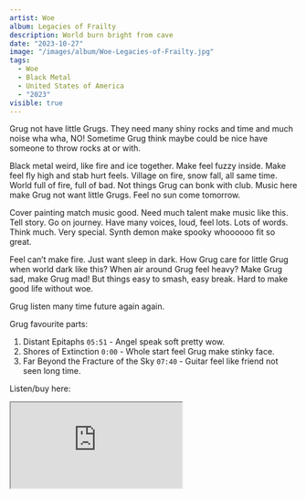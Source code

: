 ```yaml
---
artist: Woe
album: Legacies of Frailty
description: World burn bright from cave
date: "2023-10-27"
image: "/images/album/Woe-Legacies-of-Frailty.jpg"
tags:
  - Woe
  - Black Metal
  - United States of America
  - "2023"
visible: true
---
```


Grug not have little Grugs. They need many shiny rocks and time and much noise wha wha, NO! Sometime Grug think maybe could be nice have someone to throw rocks at or with.

Black metal weird, like fire and ice together. Make feel fuzzy inside. Make feel fly high and stab hurt feels. Village on fire, snow fall, all same time. World full of fire, full of bad. Not things Grug can bonk with club. Music here make Grug not want little Grugs. Feel no sun come tomorrow.

Cover painting match music good. Need much talent make music like this. Tell story. Go on journey. Have many voices, loud, feel lots. Lots of words. Think much. Very special. Synth demon make spooky whoooooo fit so great.

Feel can’t make fire. Just want sleep in dark. How Grug care for little Grug when world dark like this? When air around Grug feel heavy? Make Grug sad, make Grug mad! But things easy to smash, easy break. Hard to make good life without woe.

Grug listen many time future again again.

Grug favourite parts:

1. Distant Epitaphs `05:51` - Angel speak soft pretty wow.
2. Shores of Extinction `0:00` - Whole start feel Grug make stinky face.
3. Far Beyond the Fracture of the Sky `07:40` - Guitar feel like friend not seen long time.

Listen/buy here:

<iframe
  style={{ border: "0", width: "350px", height: "655px" }}
  src="https://bandcamp.com/EmbeddedPlayer/album=1446490013/size=large/bgcol=333333/linkcol=ffffff/transparent=true/"
  seamless>
  <a href="https://woeunholy.bandcamp.com/album/legacies-of-frailty">
    Sidereal Light, Vol. Two by Crow Black Sky
  </a>
</iframe>
